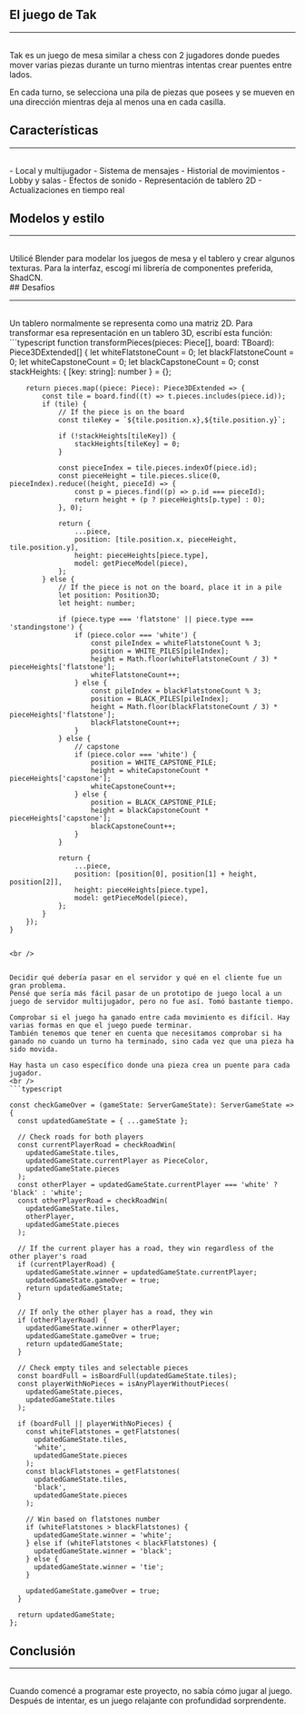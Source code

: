 
## El juego de Tak

---

<br />
Tak es un juego de mesa similar a chess con 2 jugadores donde puedes mover varias piezas durante un turno mientras intentas crear puentes entre lados.

En cada turno, se selecciona una pila de piezas que posees y se mueven en una dirección mientras deja al menos una en cada casilla.
<br />
## Características

---

<br />
- Local y multijugador
- Sistema de mensajes
- Historial de movimientos
- Lobby y salas
- Efectos de sonido
- Representación de tablero 2D
- Actualizaciones en tiempo real

<br />

## Modelos y estilo

---

<br />
Utilicé Blender para modelar los juegos de mesa y el tablero y crear algunos texturas.
Para la interfaz, escogí mi librería de componentes preferida, ShadCN.
<br />
## Desafíos

---

<br />
Un tablero normalmente se representa como una matriz 2D. Para transformar esa representación en un tablero 3D, escribí esta función:

<br />
```typescript
  function transformPieces(pieces: Piece[], board: TBoard): Piece3DExtended[] {
        let whiteFlatstoneCount = 0;
        let blackFlatstoneCount = 0;
        let whiteCapstoneCount = 0;
        let blackCapstoneCount = 0;
        const stackHeights: { [key: string]: number } = {};

        return pieces.map((piece: Piece): Piece3DExtended => {
            const tile = board.find((t) => t.pieces.includes(piece.id));
            if (tile) {
                // If the piece is on the board
                const tileKey = `${tile.position.x},${tile.position.y}`;

                if (!stackHeights[tileKey]) {
                    stackHeights[tileKey] = 0;
                }

                const pieceIndex = tile.pieces.indexOf(piece.id);
                const pieceHeight = tile.pieces.slice(0, pieceIndex).reduce((height, pieceId) => {
                    const p = pieces.find((p) => p.id === pieceId);
                    return height + (p ? pieceHeights[p.type] : 0);
                }, 0);

                return {
                    ...piece,
                    position: [tile.position.x, pieceHeight, tile.position.y],
                    height: pieceHeights[piece.type],
                    model: getPieceModel(piece),
                };
            } else {
                // If the piece is not on the board, place it in a pile
                let position: Position3D;
                let height: number;

                if (piece.type === 'flatstone' || piece.type === 'standingstone') {
                    if (piece.color === 'white') {
                        const pileIndex = whiteFlatstoneCount % 3;
                        position = WHITE_PILES[pileIndex];
                        height = Math.floor(whiteFlatstoneCount / 3) * pieceHeights['flatstone'];
                        whiteFlatstoneCount++;
                    } else {
                        const pileIndex = blackFlatstoneCount % 3;
                        position = BLACK_PILES[pileIndex];
                        height = Math.floor(blackFlatstoneCount / 3) * pieceHeights['flatstone'];
                        blackFlatstoneCount++;
                    }
                } else {
                    // capstone
                    if (piece.color === 'white') {
                        position = WHITE_CAPSTONE_PILE;
                        height = whiteCapstoneCount * pieceHeights['capstone'];
                        whiteCapstoneCount++;
                    } else {
                        position = BLACK_CAPSTONE_PILE;
                        height = blackCapstoneCount * pieceHeights['capstone'];
                        blackCapstoneCount++;
                    }
                }

                return {
                    ...piece,
                    position: [position[0], position[1] + height, position[2]],
                    height: pieceHeights[piece.type],
                    model: getPieceModel(piece),
                };
            }
        });
    }

```

<br />


Decidir qué debería pasar en el servidor y qué en el cliente fue un gran problema.
Pensé que sería más fácil pasar de un prototipo de juego local a un juego de servidor multijugador, pero no fue así. Tomó bastante tiempo.

Comprobar si el juego ha ganado entre cada movimiento es difícil. Hay varias formas en que el juego puede terminar.
También tenemos que tener en cuenta que necesitamos comprobar si ha ganado no cuando un turno ha terminado, sino cada vez que una pieza ha sido movida.

Hay hasta un caso específico donde una pieza crea un puente para cada jugador.
<br />
```typescript

const checkGameOver = (gameState: ServerGameState): ServerGameState => {
  const updatedGameState = { ...gameState };

  // Check roads for both players
  const currentPlayerRoad = checkRoadWin(
    updatedGameState.tiles,
    updatedGameState.currentPlayer as PieceColor,
    updatedGameState.pieces
  );
  const otherPlayer = updatedGameState.currentPlayer === 'white' ? 'black' : 'white';
  const otherPlayerRoad = checkRoadWin(
    updatedGameState.tiles,
    otherPlayer,
    updatedGameState.pieces
  );

  // If the current player has a road, they win regardless of the other player's road
  if (currentPlayerRoad) {
    updatedGameState.winner = updatedGameState.currentPlayer;
    updatedGameState.gameOver = true;
    return updatedGameState;
  }

  // If only the other player has a road, they win
  if (otherPlayerRoad) {
    updatedGameState.winner = otherPlayer;
    updatedGameState.gameOver = true;
    return updatedGameState;
  }

  // Check empty tiles and selectable pieces
  const boardFull = isBoardFull(updatedGameState.tiles);
  const playerWithNoPieces = isAnyPlayerWithoutPieces(
    updatedGameState.pieces,
    updatedGameState.tiles
  );

  if (boardFull || playerWithNoPieces) {
    const whiteFlatstones = getFlatstones(
      updatedGameState.tiles,
      'white',
      updatedGameState.pieces
    );
    const blackFlatstones = getFlatstones(
      updatedGameState.tiles,
      'black',
      updatedGameState.pieces
    );

    // Win based on flatstones number
    if (whiteFlatstones > blackFlatstones) {
      updatedGameState.winner = 'white';
    } else if (whiteFlatstones < blackFlatstones) {
      updatedGameState.winner = 'black';
    } else {
      updatedGameState.winner = 'tie';
    }

    updatedGameState.gameOver = true;
  }

  return updatedGameState;
};
```

## Conclusión
---

<br />
Cuando comencé a programar este proyecto, no sabía cómo jugar al juego. Después de intentar, es un juego relajante con profundidad sorprendente.